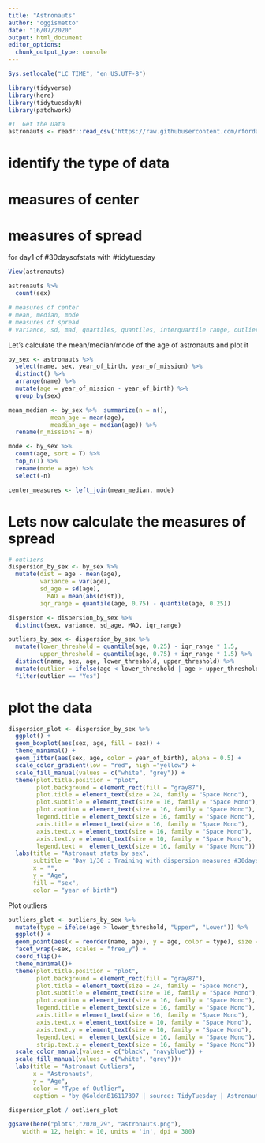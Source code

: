 ```yaml
---
title: "Astronauts"
author: "oggismetto"
date: "16/07/2020"
output: html_document
editor_options: 
  chunk_output_type: console
---
```


```r

Sys.setlocale("LC_TIME", "en_US.UTF-8")

library(tidyverse)
library(here)
library(tidytuesdayR)
library(patchwork)

#1  Get the Data
astronauts <- readr::read_csv('https://raw.githubusercontent.com/rfordatascience/tidytuesday/master/data/2020/2020-07-14/astronauts.csv')

```

# identify the type of data
# measures of center
# measures of spread
for day1 of #30daysofstats with #tidytuesday

```r

View(astronauts)

astronauts %>%
  count(sex)

# measures of center
# mean, median, mode
# measures of spread
# variance, sd, mad, quartiles, quantiles, interquartile range, outliers

```

Let's calculate the mean/median/mode of the age of astronauts and plot it

```r

by_sex <- astronauts %>%
  select(name, sex, year_of_birth, year_of_mission) %>%
  distinct() %>%
  arrange(name) %>%
  mutate(age = year_of_mission - year_of_birth) %>%
  group_by(sex)

mean_median <- by_sex %>%  summarize(n = n(), 
            mean_age = mean(age),
            meadian_age = median(age)) %>%
  rename(n_missions = n)

mode <- by_sex %>%
  count(age, sort = T) %>%
  top_n(1) %>%
  rename(mode = age) %>%
  select(-n)

center_measures <- left_join(mean_median, mode)

```

# Lets now calculate the measures of spread

```r

# outliers
dispersion_by_sex <- by_sex %>%
  mutate(dist = age - mean(age),
         variance = var(age),
         sd_age = sd(age),
           MAD = mean(abs(dist)),
         iqr_range = quantile(age, 0.75) - quantile(age, 0.25)) 

dispersion <- dispersion_by_sex %>%
  distinct(sex, variance, sd_age, MAD, iqr_range)

outliers_by_sex <- dispersion_by_sex %>%
  mutate(lower_threshold = quantile(age, 0.25) - iqr_range * 1.5,
         upper_threshold = quantile(age, 0.75) + iqr_range * 1.5) %>%
  distinct(name, sex, age, lower_threshold, upper_threshold) %>%
  mutate(outlier = ifelse(age < lower_threshold | age > upper_threshold, "Yes", "No")) %>%
  filter(outlier == "Yes")

```

# plot the data

```r

dispersion_plot <- dispersion_by_sex %>%
  ggplot() +
  geom_boxplot(aes(sex, age, fill = sex)) +
  theme_minimal() +
  geom_jitter(aes(sex, age, color = year_of_birth), alpha = 0.5) + 
  scale_color_gradient(low = "red", high ="yellow") +
  scale_fill_manual(values = c("white", "grey")) +
  theme(plot.title.position = "plot",
        plot.background = element_rect(fill = "gray87"),
        plot.title = element_text(size = 24, family = "Space Mono"),
        plot.subtitle = element_text(size = 16, family = "Space Mono"),
        plot.caption = element_text(size = 16, family = "Space Mono"),
        legend.title = element_text(size = 16, family = "Space Mono"),
        axis.title = element_text(size = 16, family = "Space Mono"),
        axis.text.x = element_text(size = 16, family = "Space Mono"),
        axis.text.y = element_text(size = 10, family = "Space Mono"),
        legend.text =  element_text(size = 16, family = "Space Mono")) +
  labs(title = "Astronaut stats by sex",
       subtitle = "Day 1/30 : Training with dispersion measures #30daysofstats",
       x = "",
       y = "Age",
       fill = "sex",
       color = "year of birth")
```

Plot outliers

```r

outliers_plot <- outliers_by_sex %>%
  mutate(type = ifelse(age > lower_threshold, "Upper", "Lower")) %>%
  ggplot() +
  geom_point(aes(x = reorder(name, age), y = age, color = type), size = 5, alpha = 0.7) +
  facet_wrap(~sex, scales = "free_y") +
  coord_flip()+
  theme_minimal()+
  theme(plot.title.position = "plot",
        plot.background = element_rect(fill = "gray87"),
        plot.title = element_text(size = 24, family = "Space Mono"),
        plot.subtitle = element_text(size = 16, family = "Space Mono"),
        plot.caption = element_text(size = 16, family = "Space Mono"),
        legend.title = element_text(size = 16, family = "Space Mono"),
        axis.title = element_text(size = 16, family = "Space Mono"),
        axis.text.x = element_text(size = 10, family = "Space Mono"),
        axis.text.y = element_text(size = 10, family = "Space Mono"),
        legend.text =  element_text(size = 16, family = "Space Mono"),
        strip.text.x = element_text(size = 16, family = "Space Mono")) +
  scale_color_manual(values = c("black", "navyblue")) +
  scale_fill_manual(values = c("white", "grey"))+
  labs(title = "Astronaut Outliers",
       x = "Astronauts",
       y = "Age",
       color = "Type of Outlier",
       caption = "by @GoldenB16117397 | source: TidyTuesday | Astronauts")

```


```r
dispersion_plot / outliers_plot

ggsave(here("plots","2020_29", "astronauts.png"), 
    width = 12, height = 10, units = 'in', dpi = 300)

```

